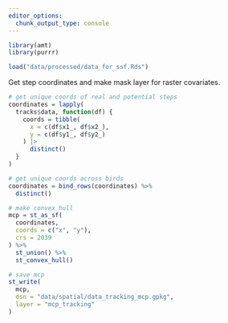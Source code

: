 ```yaml
---
editor_options: 
  chunk_output_type: console
---
```


```r
library(amt)
library(purrr)
```

```r
load("data/processed/data_for_ssf.Rds")
```

Get step coordinates and make mask layer for raster covariates.

```r
# get unique coords of real and potential steps
coordinates = lapply(
  tracks$data, function(df) {
    coords = tibble(
      x = c(df$x1_, df$x2_),
      y = c(df$y1_, df$y2_)
    ) |>
      distinct()
  }
)

# get unique coords across birds
coordinates = bind_rows(coordinates) %>% 
  distinct()

# make convex hull
mcp = st_as_sf(
  coordinates,
  coords = c("x", "y"),
  crs = 2039
) %>% 
  st_union() %>% 
  st_convex_hull()

# save mcp
st_write(
  mcp,
  dsn = "data/spatial/data_tracking_mcp.gpkg",
  layer = "mcp_tracking"
)
```

